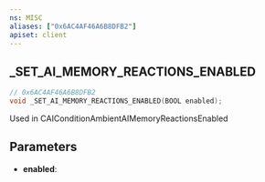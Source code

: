 ```yaml
---
ns: MISC
aliases: ["0x6AC4AF46A6B8DFB2"]
apiset: client
---
```

## _SET_AI_MEMORY_REACTIONS_ENABLED

```c
// 0x6AC4AF46A6B8DFB2
void _SET_AI_MEMORY_REACTIONS_ENABLED(BOOL enabled);
```

Used in CAIConditionAmbientAIMemoryReactionsEnabled

## Parameters
* **enabled**: